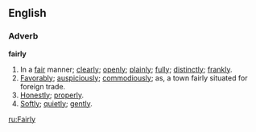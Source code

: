 ==English==

===Adverb===

'''fairly'''

#In a [[fair]] manner; [[clearly]]; [[openly]]; [[plainly]]; [[fully]]; [[distinctly]]; [[frankly]].
#[[Favorably]]; [[auspiciously]]; [[commodiously]]; as, a town fairly situated for foreign trade.
#[[Honestly]]; [[properly]].
#[[Softly]]; [[quietly]]; [[gently]].


[[ru:Fairly]]